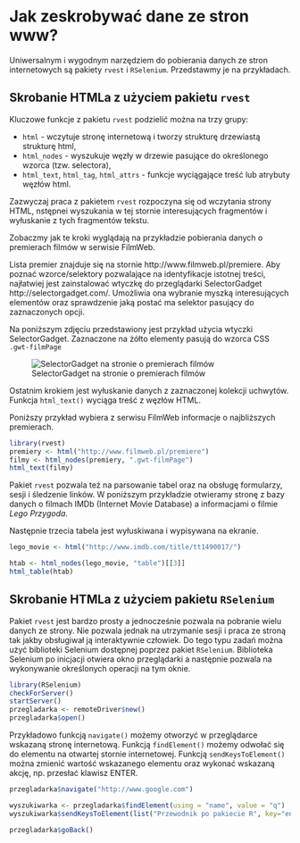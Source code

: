 # Jak zeskrobywać dane ze stron www?

Uniwersalnym i wygodnym narzędziem do pobierania danych ze stron internetowych są pakiety `rvest` i `RSelenium`. Przedstawmy je na przykładach.

## Skrobanie HTMLa z użyciem pakietu `rvest`

Kluczowe funkcje z pakietu `rvest` podzielić można na trzy grupy:

* `html` - wczytuje stronę internetową i tworzy strukturę drzewiastą strukturę html,
* `html_nodes` - wyszukuje węzły w drzewie pasujące do określonego wzorca (tzw. selectora),
* `html_text`, `html_tag`, `html_attrs` - funkcje wyciągające treść lub atrybuty węzłów html.

Zazwyczaj praca z pakietem `rvest` rozpoczyna się od wczytania strony HTML, nstępnei wyszukania w tej stornie interesujących fragmentów i wyłuskanie z tych fragmentów tekstu.

Zobaczmy jak te kroki wyglądają na przykładzie pobierania danych o premierach filmów w serwisie FilmWeb. 

Lista premier znajduje się na stornie http://www.filmweb.pl/premiere. Aby poznać wzorce/selektory pozwalające na identyfikacje istotnej treści, najłatwiej jest zainstalować wtyczkę do przeglądarki SelectorGadget http://selectorgadget.com/. Umożliwia ona wybranie myszką interesujących elementów oraz sprawdzenie jaką postać ma selektor pasujący do zaznaczonych opcji.

Na poniższym zdjęciu przedstawiony jest przykład użycia wtyczki SelectorGadget. Zaznaczone na żółto elementy pasują do wzorca CSS `.gwt-filmPage`

![SelectorGadget na stronie o premierach filmów](rysunki/rvest2.png)

Ostatnim krokiem jest wyłuskanie danych z zaznaczonej kolekcji uchwytów. Funkcja `html_text()` wyciąga treść z węzłów HTML.

Poniższy przykład wybiera z serwisu FilmWeb informacje o najbliższych premierach.

```r
library(rvest)
premiery <- html("http://www.filmweb.pl/premiere")
filmy <- html_nodes(premiery, ".gwt-filmPage")
html_text(filmy)
```

Pakiet `rvest` pozwala też na parsowanie tabel oraz na obsługę formularzy, sesji i śledzenie linków. W poniższym przykładzie otwieramy stronę z bazy danych o filmach IMDb (Internet Movie Database) a informacjami o filmie *Lego Przygoda*.

Następnie trzecia tabela jest wyłuskiwana i wypisywana na ekranie.

```r
lego_movie <- html("http://www.imdb.com/title/tt1490017/")

htab <- html_nodes(lego_movie, "table")[[3]]
html_table(htab)
```

## Skrobanie HTMLa z użyciem pakietu `RSelenium`

Pakiet `rvest` jest bardzo prosty a jednocześnie pozwala na pobranie wielu danych ze strony. Nie pozwala jednak na utrzymanie sesji i praca ze stroną tak jakby obsługiwał ją interaktywnie człowiek. Do tego typu zadań można użyć biblioteki Selenium dostępnej poprzez pakiet `RSelenium`. 
Biblioteka Selenium po inicjacji otwiera okno przeglądarki a następnie pozwala na wykonywanie określonych operacji na tym oknie.

```r
library(RSelenium)
checkForServer()
startServer()
przegladarka <- remoteDriver$new()
przegladarka$open()
```

Przykładowo funkcją `navigate()` możemy otworzyć w przeglądarce wskazaną stronę internetową. Funkcją `findElement()` możemy odwołać się do elementu na otwartej stornie internetowej. Funkcją `sendKeysToElement()` można zmienić wartość wskazanego elementu oraz wykonać wskazaną akcję, np. przesłać klawisz ENTER. 

```r
przegladarka$navigate("http://www.google.com")

wyszukiwarka <- przegladarka$findElement(using = "name", value = "q")
wyszukiwarka$sendKeysToElement(list("Przewodnik po pakiecie R", key="enter"))

przegladarka$goBack()
```


